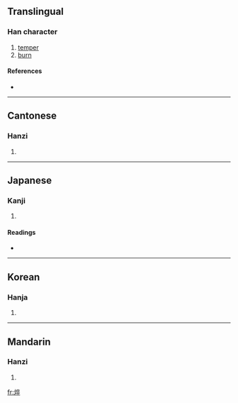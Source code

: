 ==Translingual==

===Han character===
{{Han char|rn=86|rad=火|as=08|sn=12|four=9084<sub>8</sub>|canj=火卜人十 (FYOJ)}}

# [[temper]]
# [[burn]]

====References====
* {{Han ref|kx=0673.240|dkj=19111|dj=1081.210|hdz=32210.120|uh=7120|ud=28960|bh=DA58|bd=55896}}

----

==Cantonese==

===Hanzi===
{{yue-hanzi|jyut=|y=cheui3, seui6}}

# {{defn|Cantonese}}

----

==Japanese==

===Kanji===
{{ja-kanji|grade=|rs=火08}}

# {{defn|Japanese}}

====Readings====
* {{ja-readings|on=[[さい]] (sai), [[すい]] (sui)|kun=[[やく]] (yaku)}}

----

==Korean==

===Hanja===
{{ko-hanja|hangeul=쉬|eumhun=|rv=swi|mr=swi|y=swi}}

# {{defn|Korean}}

----

==Mandarin==

===Hanzi===
{{cmn-hanzi|pin=[[cuì]] ([[cui4]])|wg=ts'ui<sup>4</sup>}}

# {{defn|Mandarin}}

[[fr:焠]]